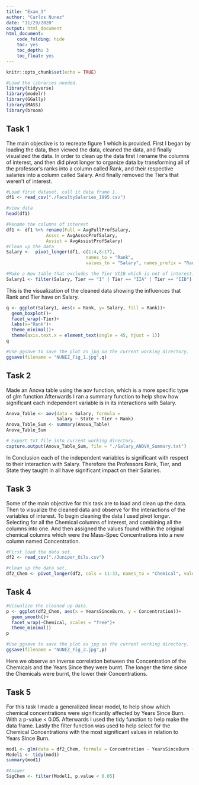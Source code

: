 ```yaml
---
title: "Exam_3"
author: "Carlos Nunez"
date: "11/29/2020"
output: html_document
html_document:
    code_folding: hide
    toc: yes
    toc_depth: 3
    toc_float: yes
---
```


```r
  
knitr::opts_chunk$set(echo = TRUE)

#Load the libraries needed. 
library(tidyverse)
library(modelr)
library(GGally)
library(MASS)
library(broom)
```
## Task 1
The main objective is to recreate figure 1 which is provided. First I began by loading the data, then 
viewed the data, cleaned the data, and finally visualized the data. In order to clean up the data first I rename the columns of interest, and then did pivot longer to organize data by transforming all of the professor's ranks into a column called Rank, and their respective salaries into a column called Salary. And finally removed the Tier's that weren't of interest. 
```r
#Load first dataset, call it data frame 1. 
df1 <- read_csv("./FacultySalaries_1995.csv") 

#view data 
head(df1)

#Rename the columns of interest
df1 <- df1 %>% rename(Full = AvgFullProfSalary,
               Assoc = AvgAssocProfSalary,
               Assist = AvgAssistProfSalary) 
#Clean up the data 
Salary <-  pivot_longer(df1,-c(1:4,8:17),
                              names_to = "Rank", 
                              values_to = "Salary", names_prefix = "Rank")

#Make a New table that excludes the Tier VIIB which is not of interest.
Salary1 <- filter(Salary, Tier == "I" | Tier == "IIA" | Tier == "IIB")

```

This is the visualization of the cleaned data showing the influences that Rank and Tier have on Salary.
```r
q <- ggplot(Salary1, aes(x = Rank, y= Salary, fill = Rank))+
  geom_boxplot()+
  facet_wrap(~Tier)+
  labs(x="Rank")+
  theme_minimal()+
  theme(axis.text.x = element_text(angle = 45, hjust = 1))
q

#Use ggsave to save the plot as jpg on the current working directory. 
ggsave(filename = "NUNEZ_Fig_1.jpg",q)

```


## Task 2
Made an Anova table using the aov function, which is a more specific type of glm function.Afterwards I ran a summary function to help show how significant each independent variable is in its interactions with Salary.
```r

Anova_Table <- aov(data = Salary, formula = 
                   Salary ~ State + Tier + Rank)
Anova_Table_Sum <- summary(Anova_Table)
Anova_Table_Sum

# Export txt file into current working directory. 
capture.output(Anova_Table_Sum, file = "./Salary_ANOVA_Summary.txt")
```
In Conclusion each of the independent variables is significant with respect to their interaction with Salary. Therefore the Professors Rank, Tier, and State they taught in all have significant impact on their Salaries. 


## Task 3
Some of the main objective for this task are to load and clean up the data. Then to visualize the cleaned data and observe for the interactions of the variables of interest. To begin cleaning the data I used pivot longer. Selecting for all the Chemical columns of interest, and combining all the columns into one. And then assigned the values found within the original chemical columns which were the Mass-Spec Concentrations into a new column named Concentration. 
```r
#First load the data set.
df2 <- read_csv("./Juniper_Oils.csv")

#clean up the data set.
df2_Chem <- pivot_longer(df2, cols = 11:33, names_to = "Chemical", values_to = "Concentration")
```


## Task 4
```r
#Visualize the cleaned up data. 
p <- ggplot(df2_Chem, aes(x = YearsSinceBurn, y = Concentration))+
  geom_smooth()+
  facet_wrap(~Chemical, scales = "free")+
  theme_minimal()
p

#Use ggsave to save the plot as jpg on the current working directory. 
ggsave(filename = "NUNEZ_Fig_2.jpg",p)
```

Here we observe an inverse correlation between the Concentration of the Chemicals and the Years Since they were burnt. The longer the time since the Chemicals were burnt, the lower their Concentrations.


## Task 5
For this task I made a generalized linear model, to help show which chemical concentrations were significantly affected by Years Since Burn. With a p-value < 0.05. Afterwards I used the tidy function to help make the data frame. Lastly the filter function was used to  help select for the Chemical Concentrations with the most significant values in relation to Years Since Burn. 
```r
mod1 <- glm(data = df2_Chem, formula = Concentration ~ YearsSinceBurn + Chemical)
Model1 <- tidy(mod1)
summary(mod1)
```
```r
#Answer
SigChem <- filter(Model1, p.value < 0.05)
```
